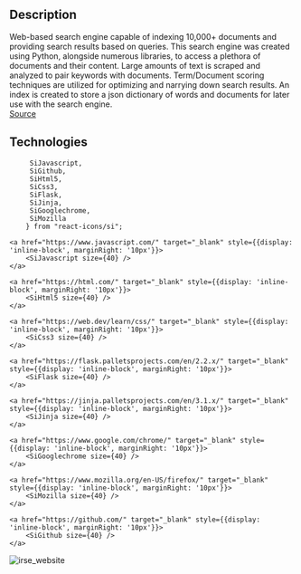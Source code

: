 ## Description
Web-based search engine capable of indexing 10,000+ documents and providing search results based on queries. This search engine was created using Python, alongside numerous libraries, to access a plethora of documents and their content. Large amounts of 
text is scraped and analyzed to pair keywords with documents. Term/Document scoring techniques are utilized for optimizing and narrying down search results. An index is created to store a json dictionary of words and documents for later use with the search 
engine. <br/>
[Source](https://github.com/jdinh-782/information-retrieval-search-engine)


## Technologies
         SiJavascript,
         SiGithub,
         SiHtml5,
         SiCss3,
         SiFlask,
         SiJinja,
         SiGooglechrome,
         SiMozilla
        } from "react-icons/si";

<div>
    <a href="https://www.python.org/" target="_blank" style={{display: 'inline-block', marginRight: '10px'}}>
        <SiPython size={40} />
    </a>

    <a href="https://www.javascript.com/" target="_blank" style={{display: 'inline-block', marginRight: '10px'}}>
        <SiJavascript size={40} />
    </a>

    <a href="https://html.com/" target="_blank" style={{display: 'inline-block', marginRight: '10px'}}>
        <SiHtml5 size={40} />
    </a>

    <a href="https://web.dev/learn/css/" target="_blank" style={{display: 'inline-block', marginRight: '10px'}}>
        <SiCss3 size={40} />
    </a>

    <a href="https://flask.palletsprojects.com/en/2.2.x/" target="_blank" style={{display: 'inline-block', marginRight: '10px'}}>
        <SiFlask size={40} />
    </a>

    <a href="https://jinja.palletsprojects.com/en/3.1.x/" target="_blank" style={{display: 'inline-block', marginRight: '10px'}}>
        <SiJinja size={40} />
    </a>

    <a href="https://www.google.com/chrome/" target="_blank" style={{display: 'inline-block', marginRight: '10px'}}>
        <SiGooglechrome size={40} />
    </a>

    <a href="https://www.mozilla.org/en-US/firefox/" target="_blank" style={{display: 'inline-block', marginRight: '10px'}}>
        <SiMozilla size={40} />
    </a>

    <a href="https://github.com/" target="_blank" style={{display: 'inline-block', marginRight: '10px'}}>
        <SiGithub size={40} />
    </a>
</div>




<div style={{display: 'inline-block', border: 'solid black', marginTop: '25px'}}>
    <img src="https://i.imgur.com/lOX84ZT.png" alt="irse_website"/>
</div>